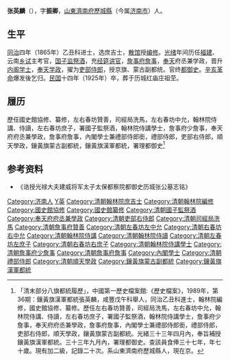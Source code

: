 {{Otheruses|other=名为张振卿的其他人物|张振卿}}

'''张英麟'''（{{bd|1837年||1925年||catIdx=Z張}}），字'''振卿'''，[[山東|山東]][[濟南府|濟南府]][[歷城縣|歷城縣]]（今属[[济南市|济南市]]）人。

==生平==
[[同治|同治]]四年（1865年）乙丑科进士，选庶吉士，[[散馆|散馆]]授[[编修|编修]]。[[光绪|光绪]]年间历任[[福建|福建]]、云南[[乡试|乡试]]主考官，[[国子监|国子监]][[祭酒|祭酒]]，充[[经筵讲官|经筵讲官]]，[[詹事府|詹事府]][[詹事|詹事]]，[[奉天|奉天]]府丞兼学政，晋升[[内阁学士|内阁学士]]，[[奉天|奉天]][[学政|学政]]，擢为[[吏部|吏部]][[侍郎|侍郎]]，授京旗、蒙古副都统。官终[[都御史|都御史]]。[[辛亥革命|辛亥革命]]爆发後乞归。[[中華民國|民国]]十四年（1925年）卒，葬于历城红庙庄祖茔。

==履历==
歷任國史館協修、纂修，左右春坊贊善，司經局洗馬，左右春坊中允，翰林院侍講、侍讀，左右春坊庶子，署國子監祭酒，翰林院侍講學士，詹事府少詹事，奉天府府丞兼學政，詹事府詹事，內閣學士兼禮部侍郎銜，禮部侍郎，吏部右侍郎，順天學政，鑲黃旗蒙古副都統，鑲黃旗漢軍都統，署理都御史<ref>「清末部分八旗都統履歷」，中國第一歷史檔案館:《歷史檔案》，1989年，第36期：鑲黃旗漢軍都統張英麟，咸豐戊午科舉人，同治乙丑科進士，翰林院編修，國史館協修、纂修。歷任左右春坊贊善，司經局洗馬，左右春坊中允，翰林院侍講、侍讀，左右春坊庶子，署國子監祭酒，翰林院侍講學士，詹事府少詹事，奉天府府丞兼學政，詹事府詹事，內閣學士兼禮部侍郎銜，禮部侍郎，吏部右侍郎，順天學政，鑲黃旗蒙古副都統。光緒三十三年四月內，奉旨補授鑲黃旗漢軍都統。三十三年九月內，署理都御史。查該員食俸三十七年，年七十歲。現有加二級，記錄二十次。系山東濟南府歷城縣人，現在京。</ref>

== 参考资料 ==
{{reflist}}
*《诰授光禄大夫建威将军太子太保都察院都御史历城张公墓志铭》

{{同治四年乙丑科殿試金榜}}

{{Authority control}}

{{DEFAULTSORT:Zhang張}}
[[Category:济南人|Category:济南人]]
[[Category:張姓|Y英]]
[[Category:清朝翰林院庶吉士|Category:清朝翰林院庶吉士]]
[[Category:清朝翰林院編修|Category:清朝翰林院編修]]
[[Category:國史館協修|Category:國史館協修]]
[[Category:國史館纂修|Category:國史館纂修]]
[[Category:清朝國子監祭酒|Category:清朝國子監祭酒]]
[[Category:奉天府府丞兼學政|Category:奉天府府丞兼學政]]
[[Category:清朝吏部右侍郎|Category:清朝吏部右侍郎]]
[[Category:清朝司經局洗馬|Category:清朝司經局洗馬]]
[[Category:清朝詹事府贊善|Category:清朝詹事府贊善]]
[[Category:清朝左春坊左中允|Category:清朝左春坊左中允]]
[[Category:清朝右春坊右中允|Category:清朝右春坊右中允]]
[[Category:清朝翰林院侍講|Category:清朝翰林院侍講]]
[[Category:清朝翰林院侍讀|Category:清朝翰林院侍讀]]
[[Category:清朝左春坊左庶子|Category:清朝左春坊左庶子]]
[[Category:清朝右春坊右庶子|Category:清朝右春坊右庶子]]
[[Category:清朝翰林院侍講學士|Category:清朝翰林院侍講學士]]
[[Category:清朝詹事府少詹事|Category:清朝詹事府少詹事]]
[[Category:清朝詹事府詹事|Category:清朝詹事府詹事]]
[[Category:內閣學士|Category:內閣學士]]
[[Category:清朝禮部侍郎|Category:清朝禮部侍郎]]
[[Category:清朝順天學政|Category:清朝順天學政]]
[[Category:鑲黃旗蒙古副都統|Category:鑲黃旗蒙古副都統]]
[[Category:鑲黃旗漢軍都統|Category:鑲黃旗漢軍都統]]